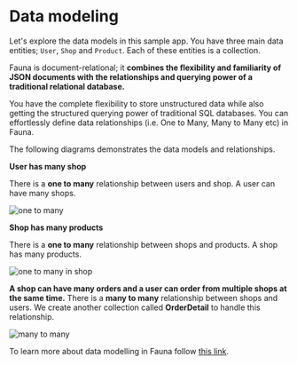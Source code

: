 # Data modeling

Let's explore the data models in this sample app. You have three main data entities; `User`, `Shop` and `Product`. Each of these entities is a collection.

Fauna is document-relational; it **combines the flexibility and familiarity of JSON documents with the relationships and querying power of a traditional relational database.**

You have the complete flexibility to store unstructured data while also getting the structured querying power of traditional SQL databases. You can effortlessly define data relationships (i.e. One to Many, Many to Many etc) in Fauna.

The following diagrams demonstrates the data models and relationships. 

**User has many shop**

There is a **one to many** relationship between users and shop. A user can have many shops. 

![one to many](https://workshop-shadid.s3.amazonaws.com/sample-app/data-modeling+1.png)

**Shop has many products**

There is a **one to many** relationship between shops and products. A shop has many products.

![one to many in shop](https://workshop-shadid.s3.amazonaws.com/sample-app/data-modeling+2.png)

**A shop can have many orders and a user can order from multiple shops at the same time.** There is a **many to many** relationship between shops and users. We create another collection called **OrderDetail** to handle this relationship. 

![many to many](https://workshop-shadid.s3.amazonaws.com/sample-app/data-modeling+3.png)

To learn more about data modelling in Fauna follow [this link](https://docs.fauna.com/fauna/current/learn/tutorials/fql/basics/data_modeling).